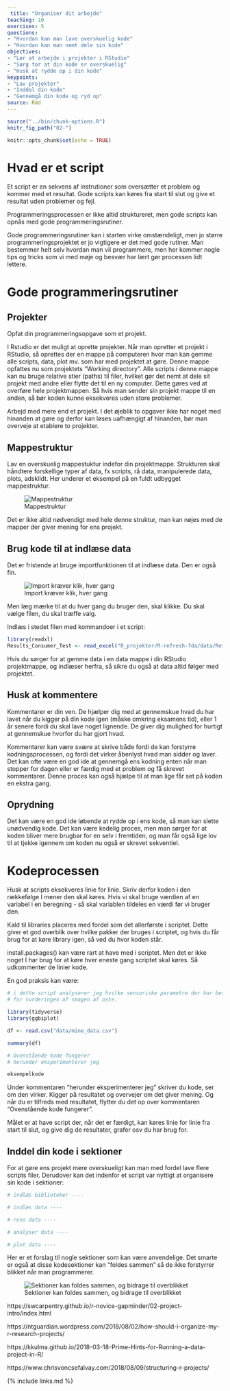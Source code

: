 ```yaml
---
 title: "Organiser dit arbejde"
teaching: 10
exercises: 5
questions:
- "Hvordan kan man lave overskuelig kode"
- "Hvordan kan man nemt dele sin kode"
objectives:
- "Lær at arbejde i projekter i RStudio"
- "Sørg for at din kode er overskuelig"
- "Husk at rydde op i din kode"
keypoints:
- "Lav projekter"
- "Inddel din kode"
- "Gennemgå din kode og ryd op"
source: Rmd
---
```


```r
source("../bin/chunk-options.R")
knitr_fig_path("02-")
```

```r
knitr::opts_chunk$set(echo = TRUE)
```

# Hvad er et script
Et script er en sekvens af instrutioner som oversætter et problem og kommer med et resultat. Gode scripts kan køres fra start til slut og give et resultat uden problemer og fejl.

Programmeringsprocessen er ikke altid struktureret, men gode scripts kan opnås med gode programmeringsrutiner.

Gode programmeringsrutiner kan i starten virke omstændeligt, men jo større programmeringsprojektet er jo vigtigere er det med gode rutiner. Man bestemmer helt selv hvordan man vil programmere, men her kommer nogle tips og tricks som vi med møje og besvær har lært gør processen lidt lettere.

# Gode programmeringsrutiner
## Projekter
Opfat din programmeringsopgave som et projekt.

I Rstudio er det muligt at oprette projekter. Når man opretter et projekt i RStudio, så oprettes der en mappe på computeren hvor man kan gemme alle scripts, data, plot mv. som har med projektet at gøre. Denne mappe opfattes nu som projektets "Working directory". Alle scripts i denne mappe kan nu bruge relative stier (paths) til filer, hvilket gør det nemt at dele sit projekt med andre eller flytte det til en ny computer. Dette gøres ved at overføre hele projektmappen. Så hvis man sender sin projekt mappe til en anden, så bør koden kunne eksekveres uden store problemer.

Arbejd med mere end et projekt. I det øjeblik to opgaver ikke har noget med hinanden at gøre og derfor kan løses uafhængigt af hinanden, bør man overveje at etablere to projekter.

## Mappestruktur
Lav en overskuelig mappestuktur indefor din projektmappe. Strukturen skal håndtere forskellige typer af data, fx scripts, rå data, manipulerede data, plots, adskildt. Her underer et eksempel på en fuldt udbygget mappestruktur. 

![Mappestruktur](../fig/rstudio_project_files.jpeg)

Det er ikke altid nødvendigt med hele denne struktur, man kan nøjes med de mapper der giver mening for ens projekt.

## Brug kode til at indlæse data
Det er fristende at bruge importfunktionen til at indlæse data. Den er også fin.

![Import kræver klik, hver gang](../fig/import_recording.gif)

Men læg mærke til at du hver gang du bruger den, skal klikke. Du skal vælge filen,
du skal træffe valg.

Indlæs i stedet filen med kommandoer i et script:

```r
library(readxl)
Results_Consumer_Test <- read_excel("R_projekter/R-refresh-fda/data/Results Consumer Test.xlsx")
```

Hvis du sørger for at gemme data i en data mappe i din RStudio projektmappe, og indlæser herfra, så sikre du også at data altid følger med projektet.

## Husk at kommentere
Kommentarer er din ven. De hjælper dig med at gennemskue hvad du har lavet når du kigger på din kode igen (måske omkring eksamens tid), eller 1 år senere fordi du skal lave noget lignende. De giver dig mulighed for hurtigt at gennemskue hvorfor du har gjort hvad.

Kommentarer kan være svære at skrive både fordi de kan forstyrre kodningsprocessen, og fordi det virker åbenlyst hvad man sidder og laver. Det kan ofte være en god ide at gennemgå ens kodning enten når man stopper for dagen eller er færdig med et problem og få skrevet kommentarer. Denne proces kan også hjælpe til at man lige får set på koden en ekstra gang.


## Oprydning
Det kan være en god ide løbende at rydde op i ens kode, så man kan slette unødvendig kode. Det kan være kedelig proces, men man sørger for at koden bliver mere brugbar for en selv i fremtiden, og man får også lige lov til at tjekke igennem om koden nu også er skrevet sekventiel.

# Kodeprocessen
Husk at scripts eksekveres linie for linie. Skriv derfor koden i den rækkefølge I mener den skal køres. Hvis vi skal bruge værdien af en variabel i en beregning - så skal variablen tildeles en værdi før vi bruger den.

Kald til libraries placeres med fordel som det allerførste i scriptet. Dette giver et god overblik over hvilke pakker der bruges i scriptet, og hvis du får brug for at køre library igen, så ved du hvor koden står.

install.packages() kan være rart at have med i scriptet. Men det er ikke noget I har brug for at køre hver eneste gang scriptet skal køres. Så udkommenter de linier kode.

En god praksis kan være:
```r
# i dette script analyserer jeg hvilke sensoriske parametre der har betydning 
# for vurderingen af smagen af oste.

library(tidyverse)
library(ggbiplot)

df <- read.csv("data/mine_data.csv")

summary(df)

# Ovenstående kode fungerer
# herunder eksperimenterer jeg

eksempelkode

```

Under kommentaren "herunder eksperimenterer jeg" skriver du kode, ser om den virker. Kigger på resultatet og overvejer om det giver mening. Og når du er tilfreds med resultatet, flytter du det op over kommentaren "Ovenstående kode fungerer".

Målet er at have script der, når det er færdigt, kan køres linie for linie fra 
start til slut, og give dig de resultater, grafer osv du har brug for.

## Inddel din kode i sektioner
For at gøre ens projekt mere overskueligt kan man med fordel lave flere scripts filer. Derudover kan det indenfor et script var nyttigt at organisere sin kode i sektioner:
```r
# indlæs biblioteker ----

# indlæs data ----

# rens data ----

# analyser data ----

# plot data ----

```

Her er et forslag til nogle sektioner som kan være anvendelige. Det smarte er også at disse kodesektioner kan "foldes sammen" så de ikke forstyrrer blikket når man programmerer.

![Sektioner kan foldes sammen, og bidrage til overblikket](../fig/sections_foldning.gif)











https://swcarpentry.github.io/r-novice-gapminder/02-project-intro/index.html

https://ntguardian.wordpress.com/2018/08/02/how-should-i-organize-my-r-research-projects/

https://kkulma.github.io/2018-03-18-Prime-Hints-for-Running-a-data-project-in-R/

https://www.chrisvoncsefalvay.com/2018/08/09/structuring-r-projects/


{% include links.md %}